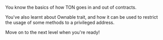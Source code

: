 You know the basics of how TON goes in and out of contracts.

You've also learnt about Ownable trait, and how it can be used to restrict the usage of some methods to a privileged address.

Move on to the next level when you're ready!

